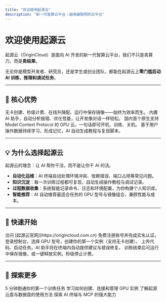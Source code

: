 ```yaml
---
title: "欢迎使用起源云"
description: "新一代智算云平台｜越用越聪明的云平台"
---
```


# 欢迎使用起源云

起源云（OriginCloud）是面向 AI 开发的新一代智算云平台，我们不只是卖算力，而是**卖结果**。

无论你是模型开发者、研究员，还是学生或创业团队，都能在起源云上**零门槛启动 AI 训练、推理和调试任务**。

---

## 🌟 核心优势

<CardGroup cols={2}>
  <Card title="极致弹性" icon="bolt">
    无卡创建、秒级计费、在线升降配、运行中保存镜像——始终为效率而生。
  </Card>

  <Card title="AI终端" icon="robot">
    内置 AI 助手，自动分析报错、优化性能，让开发像对话一样轻松。
  </Card>

  <Card title="原生 MCP 支持" icon="plug">
    国内首个原生支持 Model Context Protocol 的 GPU 云，一句话即可开机、训练、关机。
  </Card>

  <Card title="记录过程数据" icon="brain">
    基于用户操作数据持续学习，形成记忆，AI 自动生成教程与复现脚本。
  </Card>

  
</CardGroup>

---

## 💡 为什么选择起源云

<Tip>
起源云的理念：让 AI 帮你干活，而不是让你干 AI 的活。
</Tip>

- **自动化运维**：AI 终端自动处理环境冲突、依赖错误、端口占用等常见问题。  
- **知识沉淀**：每一次训练过程都可复现，自动生成操作教程与调试记录。  
- **过程数据收集**：系统智能记录命令、日志和环境配置，为你构建个人知识库。  
- **智能推荐**：AI 自动推荐最适合任务的 GPU 型号与镜像组合，兼顾性能与成本。  

---

## 🚀 快速开始

<Steps>
  <Step title="注册账号">
    访问 [起源云官网](https://origincloud.com.cn) 免费注册账号并完成实名认证。
  </Step>

  <Step title="创建实例">
    登录控制台，选择 GPU 型号，创建你的第一个实例（支持无卡创建）。
  </Step>

  <Step title="开始训练">
    上传代码、启动任务。AI 助手将在终端内自动提供建议与错误修复。
  </Step>

  <Step title="保存与释放">
    训练结束后可运行中保存镜像，或一键释放实例，秒级停止计费。
  </Step>
</Steps>

---

## 📖 探索更多

<CardGroup cols={2}>
  <Card title="快速开始" icon="rocket" href="/getting-started/quickstart">
    5 分钟跑通你的第一个训练任务
  </Card>

  <Card title="实例管理" icon="server" href="/instances/create">
    学习如何创建、连接和管理 GPU 实例
  </Card>

  <Card title="存储与数据" icon="database" href="/storage/origin-disk">
    了解起源云盘与数据盘的使用方法
  </Card>

  <Card title="AI 功能" icon="bot" href="/ai-dev/terminal">
    探索 AI 终端与 MCP 的强大能力
  </Card>
</CardGroup>
